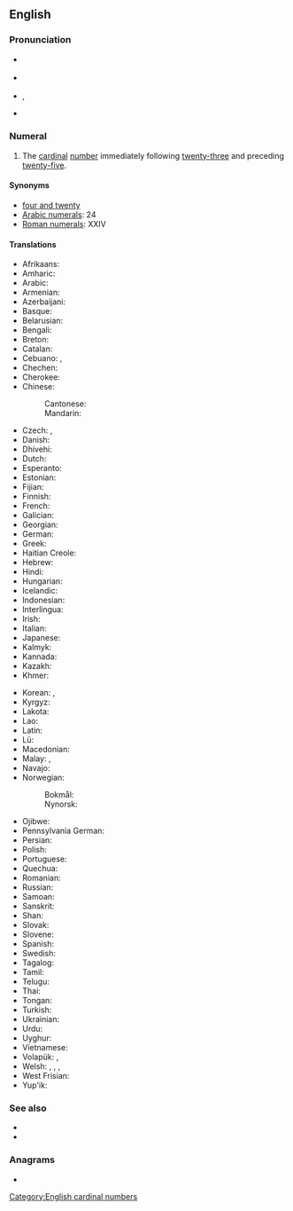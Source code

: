 {{also|twenty four}}
==English==
{{number box|en|24}}

===Pronunciation===
* {{a|GA}} {{IPA|en|/ˌtwɛntiˈfɔɹ/}}
* {{a|RP}} {{IPA|en|/ˌtwɛntiˈfɔː/}}
* {{a|rhotic|horse-hoarse}} {{enPR|fōr}}, {{IPA|en|/ˌtwɛntiˈfo(ː)ɹ/}}
* {{a|nonrhotic|horse-hoarse}} {{IPA|en|/ˌtwɛntiˈfoə/}}

===Numeral===
{{head|en|numeral}}

# The [[cardinal]] [[number]] immediately following [[twenty-three]] and preceding [[twenty-five]].

====Synonyms====
* [[four and twenty]]
* [[w:Arabic numerals|Arabic numerals]]: 24
* [[w:Roman numerals|Roman numerals]]: XXIV

====Translations====
{{trans-top|cardinal number}}
* Afrikaans: {{t+|af|vier-en-twintig}}
* Amharic: {{t|am|ሃያ አራት}}
* Arabic: {{t|ar|أَرْبَعَة وَعِشْرُون|tr=ʾarbaʿa wa-ʿišrūn}}
* Armenian: {{t+|hy|քսանչորս}}
* Azerbaijani: {{t+|az|iyirmi dörd}}
* Basque: {{t+|eu|hogeita lau}}
* Belarusian: {{t|be|два́ццаць чаты́ры}}
* Bengali: {{t|bn|চব্বিশ}}
* Breton: {{t|br|pevar-warn-ugent}}
* Catalan: {{t+|ca|vint-i-quatre}}
* Cebuano: {{t|ceb|kawhaa`g upat}}, {{t|ceb|baynete kwatro}}
* Chechen: {{t|ce|ткъе диъ}}
* Cherokee: {{t|chr|ᏔᎵᏍᎪ ᏅᎩ}}
* Chinese:
*: Cantonese: {{t|yue|二十四|tr=ji6 sap6 sei3}}
*: Mandarin: {{t+|cmn|二十四|tr=èrshísì}}
* Czech: {{t+|cs|dvacet čtyři}}, {{t+|cs|čtyřiadvacet}}
* Danish: {{t|da|fireogtyve}}
* Dhivehi: {{t|dv|ސައުވީސް}}
* Dutch: {{t+|nl|vierentwintig}}
* Esperanto: {{t|eo|dudek kvar}}
* Estonian: {{t+|et|kakskümmend neli}}
* Fijian: {{t|fj|ruasagavulu ka va}}
* Finnish: {{t|fi|kaksikymmentäneljä}}
* French: {{t+|fr|vingt-quatre|m}}
* Galician: {{t+|gl|vinte e catro}}
* Georgian: {{t|ka|ოცდაოთხი}}
* German: {{t+|de|vierundzwanzig}}
* Greek: {{t|el|είκοσι τέσσερα}}
* Haitian Creole: {{t|ht|vennkat}}
* Hebrew: {{t|he|עשרים־וארבעה|tr=esrím və-arbá}}
* Hindi: {{t+|hi|चौबीस}}
* Hungarian: {{t+|hu|huszonnégy}}
* Icelandic: {{t+|is|tuttugu og fjórir}}
* Indonesian: {{t|id|dua puluh empat}}
* Interlingua: {{t|ia|vinti-quatro}}
* Irish: {{t|ga|fiche a ceathair}}
* Italian: {{t+|it|ventiquattro}}
* Japanese: {{t|ja|二十四|tr=nijūshi}}
* Kalmyk: {{t|xal|хөрн дөрвн}}
* Kannada: {{t|kn|ಇಪ್ಪತ್ತನಾಲ್ಕು}}
* Kazakh: {{t|kk|жиырма төрт}}
* Khmer: {{t+|km|ម្ភៃបួន|tr=mpʰey buən}}
{{trans-mid}}
* Korean: {{t|ko|스물넷}}, {{t+|ko|이십사(二十四)}}
* Kyrgyz: {{t|ky|жыйырма төрт}}
* Lakota: {{t|lkt|wikčémna núŋpa aké tópa}}
* Lao: {{t|lo|ຊາວສີ່}}
* Latin: {{t|la|vigintiquattuor}}
* Lü: {{t|khb|ᦌᦱᧁᦉᦲᧈ}}
* Macedonian: {{t|mk|два́есет и че́тири}}
* Malay: {{t|ms|dua puluh empat}}, {{t|ms|empat likur}}
* Navajo: {{t|nv|naadįįdį́į́ʼ|sc=Latn}}
* Norwegian:
*: Bokmål: {{t|no|tjuefire}}
*: Nynorsk: {{t|nn|tjuefire}}
* Ojibwe: {{t|oj|niishtana-ashi-niiwin}}
* Pennsylvania German: {{t|pdc|vier un zwansich}}
* Persian: {{t|fa|بیست و چهار|tr=bist-o-čahâr}}
* Polish: {{t|pl|dwadzieścia cztery}}
* Portuguese: {{t+|pt|vinte e quatro|m}}
* Quechua: {{t|qu|iskay chunka tawayuq}}
* Romanian: {{t|ro|douăzeci și patru}}
* Russian: {{t+|ru|два́дцать четы́ре}}
* Samoan: {{t|sm|luasefulu fa}}
* Sanskrit: {{t+|sa|चतुर्विंशति|f}}
* Shan: {{t|shn|သၢဝ်းသီႇ}}
* Slovak: {{t|sk|dvadsať štyri}}
* Slovene: {{t|sl|štiriindvajset}}
* Spanish: {{t+|es|veinticuatro}}
* Swedish: {{t+|sv|tjugofyra}}
* Tagalog: {{t|tl|beintikuwatro}}
* Tamil: {{t|ta|இருபத்தி நான்கு}}
* Telugu: {{t|te|ఇరవై నాలుగు}}
* Thai: {{t|th|ยี่สิบสี่}}
* Tongan: {{t|to|uofulu mā fā}}
* Turkish: {{t+|tr|yirmi dört}}
* Ukrainian: {{t|uk|два́дцять чоти́ри}}
* Urdu: {{t|ur|چوبیس|tr=caubīs}}
* Uyghur: {{t|ug|يىگىرمە تۆت}}
* Vietnamese: {{t|vi|hai mươi tư}}
* Volapük: {{t|vo|teldegfol}}, {{t|vo|telsefol}} {{qualifier|older term|obsolete}}
* Welsh: {{t|cy|pedwar ar hugain|m}} {{qualifier|vigesimal, traditional}}, {{t|cy|pedair ar hugain|f}} {{qualifier|vigesimal, traditional}}, {{t|cy|dau ddeg pedwar|m}} {{qualifier|decimal}}, {{t|cy|dau ddeg pedair|f}} {{qualifier|decimal}}
* West Frisian: {{t|fy|fjouwerentweintich}}
* Yup'ik: {{t|esu|yuinaq cetaman}}
{{trans-bottom}}

===See also===
* {{l|en|twenty-three}}
* {{l|en|twenty-five}}

===Anagrams===
* {{anagrams|en|a=efnorttuwy|four twenty|four-twenty}}

[[Category:English cardinal numbers]]